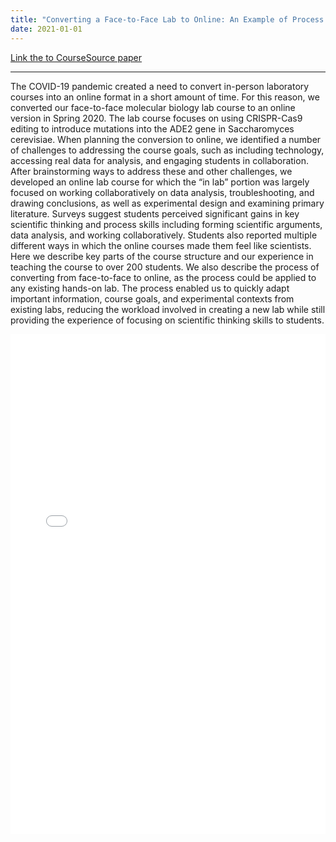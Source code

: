 ```yaml
---
title: "Converting a Face-to-Face Lab to Online: An Example of Process and Outcomes for a CRISPR-Based Molecular Biology Lab"
date: 2021-01-01
---
```


[Link the to CourseSource paper](https://qubeshub.org/community/groups/coursesource/publications?id=2731&tab_active=about&v=1)

------------------------------------------------------------------------

The COVID-19 pandemic created a need to convert in-person laboratory courses into an online format in a short amount of time. For this reason, we converted our face-to-face molecular biology lab course to an online version in Spring 2020. The lab course focuses on using CRISPR-Cas9 editing to introduce mutations into the ADE2 gene in Saccharomyces cerevisiae. When planning the conversion to online, we identified a number of challenges to addressing the course goals, such as including technology, accessing real data for analysis, and engaging students in collaboration. After brainstorming ways to address these and other challenges, we developed an online lab course for which the "in lab" portion was largely focused on working collaboratively on data analysis, troubleshooting, and drawing conclusions, as well as experimental design and examining primary literature. Surveys suggest students perceived significant gains in key scientific thinking and process skills including forming scientific arguments, data analysis, and working collaboratively. Students also reported multiple different ways in which the online courses made them feel like scientists. Here we describe key parts of the course structure and our experience in teaching the course to over 200 students. We also describe the process of converting from face-to-face to online, as the process could be applied to any existing hands-on lab. The process enabled us to quickly adapt important information, course goals, and experimental contexts from existing labs, reducing the workload involved in creating a new lab while still providing the experience of focusing on scientific thinking skills to students.

<embed src="Converting a Face-to-Face Lab to Online.pdf" type="application/pdf" iframe width="100%" height="800">
